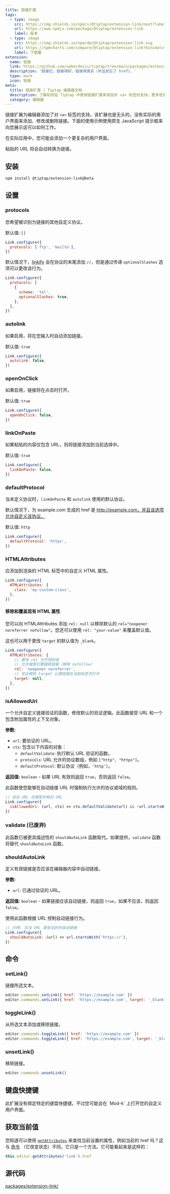 ```yaml
---
title: 链接扩展
tags:
  - type: image
    src: https://img.shields.io/npm/v/@tiptap/extension-link/next?label=version
    url: https://www.npmjs.com/package/@tiptap/extension-link
    label: 版本
  - type: image
    src: https://img.shields.io/npm/dm/@tiptap/extension-link.svg
    url: https://npmcharts.com/compare/@tiptap/extension-link?minimal=true
    label: 下载量
extension:
  name: 链接
  link: https://github.com/ueberdosis/tiptap/tree/main/packages/extension-link
  description: '链接它，链接得好，链接得真实（并且别忘了 href）。'
  type: mark
  icon: 链接
meta:
  title: 链接扩展 | Tiptap 编辑器文档
  description: 了解如何在 Tiptap 中使用链接扩展来添加对 <a> 标签的支持。更多信息请查看我们的文档！
  category: 编辑器
---
```



链接扩展为编辑器添加了对 `<a>` 标签的支持。该扩展也是无头的，没有实际的用户界面来添加、修改或删除链接。下面的使用示例使用原生 JavaScript 提示框来向您展示这可以如何工作。

在实际应用中，您可能会添加一个更复杂的用户界面。

粘贴的 URL 将会自动转换为链接。

<CodeDemo path="/Marks/Link" />

## 安装

```bash
npm install @tiptap/extension-link@beta
```

## 设置

### protocols

您希望被识别为链接的其他自定义协议。

默认值: `[]`

```js
Link.configure({
  protocols: ['ftp', 'mailto'],
})
```

默认情况下，[linkify](https://linkify.js.org/docs/) 会在协议的末尾添加 `//`，但是通过传递 `optionalSlashes` 选项可以更改该行为。

```js
Link.configure({
  protocols: [
    {
      scheme: 'tel',
      optionalSlashes: true,
    },
  ],
})
```

### autolink

如果启用，将在您输入时自动添加链接。

默认值: `true`

```js
Link.configure({
  autolink: false,
})
```

### openOnClick

如果启用，链接将在点击时打开。

默认值: `true`

```js
Link.configure({
  openOnClick: false,
})
```

### linkOnPaste

如果粘贴的内容仅包含 URL，则将链接添加到当前选择中。

默认值: `true`

```js
Link.configure({
  linkOnPaste: false,
})
```

### defaultProtocol

当未定义协议时，`linkOnPaste` 和 `autolink` 使用的默认协议。

默认情况下，为 example.com 生成的 href 是 http://example.com，并且该选项允许自定义该协议。

默认值: `http`

```js
Link.configure({
  defaultProtocol: 'https',
})
```

### HTMLAttributes

应添加到渲染的 HTML 标签中的自定义 HTML 属性。

```js
Link.configure({
  HTMLAttributes: {
    class: 'my-custom-class',
  },
})
```

#### 移除和覆盖现有 HTML 属性

您可以向 HTMLAttributes 添加 `rel: null` 以移除默认的 `rel="noopener noreferrer nofollow"`。您还可以使用 `rel: "your-value"` 来覆盖默认值。

这也可以用于更改 `target` 的默认值为 `_blank`。

```js
Link.configure({
  HTMLAttributes: {
    // 更改 rel 为不同的值
    // 允许搜索引擎跟踪链接（移除 nofollow）
    rel: 'noopener noreferrer',
    // 完全移除 target 以便链接在当前标签页打开
    target: null,
  },
})
```

### isAllowedUri

一个允许自定义链接验证的函数，修改默认的验证逻辑。此函数接受 URL 和一个包含附加属性的上下文对象。

**参数:**

- `url`: 要验证的 URL。
- `ctx`: 包含以下内容的对象：
  - `defaultValidate`: 执行默认 URL 验证的函数。
  - `protocols`: URL 允许的协议数组，例如 `["http", "https"]`。
  - `defaultProtocol`: 默认协议（例如，`'http'`）。

**返回值:** `boolean` - 如果 URL 有效则返回 `true`，否则返回 `false`。

此函数使您能够在自动链接 URL 时强制执行允许的协议或域的规则。

```js
// 验证 URL 仅接受非相对 URL
Link.configure({
  isAllowedUri: (url, ctx) => ctx.defaultValidate(url) && !url.startsWith('./'),
})
```

### validate (已废弃)

此函数已被更具描述性的 `shouldAutoLink` 函数取代。如果提供，`validate` 函数将替代 `shouldAutoLink` 函数。

### shouldAutoLink

定义有效链接是否应该在编辑器内容中自动链接。

**参数:**

- `url`: 已通过验证的 URL。

**返回值:** `boolean` - 如果链接应该自动链接，则返回 `true`，如果不应该，则返回 `false`。

使用此函数根据 URL 控制自动链接行为。

```js
// 示例: 仅当 URL 是安全的时自动链接
Link.configure({
  shouldAutoLink: (url) => url.startsWith('https://'),
})
```

## 命令

### setLink()

链接所选文本。

```js
editor.commands.setLink({ href: 'https://example.com' })
editor.commands.setLink({ href: 'https://example.com', target: '_blank' })
```

### toggleLink()

从所选文本添加或移除链接。

```js
editor.commands.toggleLink({ href: 'https://example.com' })
editor.commands.toggleLink({ href: 'https://example.com', target: '_blank' })
```

### unsetLink()

移除链接。

```js
editor.commands.unsetLink()
```

## 键盘快捷键

<Callout title="没有键盘快捷键" variant="default">
  此扩展没有绑定特定的键盘快捷键。不过您可能会在 `Mod-k` 上打开您的自定义用户界面。
</Callout>

## 获取当前值

您知道可以使用 [`getAttributes`](/editor/api/editor#getattributes) 来查找当前设置的属性，例如当前的 href 吗？这与 [命令](/editor/api/commands) （它改变状态）不同，它只是一个方法。它可能看起来是这样的：

```js
this.editor.getAttributes('link').href
```

## 源代码

[packages/extension-link/](https://github.com/ueberdosis/tiptap/blob/main/packages/extension-link/)